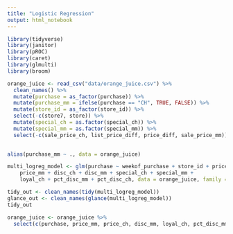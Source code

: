```yaml
---
title: "Logistic Regression"
output: html_notebook
---
```


```r
library(tidyverse)
library(janitor)
library(pROC)
library(caret)
library(glmulti)
library(broom)
```

```r
orange_juice <- read_csv("data/orange_juice.csv") %>% 
  clean_names() %>% 
  mutate(purchase = as_factor(purchase)) %>% 
  mutate(purchase_mm = ifelse(purchase == "CH", TRUE, FALSE)) %>% 
  mutate(store_id = as_factor(store_id)) %>% 
  select(-c(store7, store)) %>% 
  mutate(special_ch = as.factor(special_ch)) %>% 
  mutate(special_mm = as.factor(special_mm)) %>% 
  select(-c(sale_price_ch, list_price_diff, price_diff, sale_price_mm))
  
```

```r
alias(purchase_mm ~ ., data = orange_juice)

```

```r
multi_logreg_model <- glm(purchase ~ weekof_purchase + store_id + price_ch + 
    price_mm + disc_ch + disc_mm + special_ch + special_mm + 
    loyal_ch + pct_disc_mm + pct_disc_ch, data = orange_juice, family = binomial(link = 'logit'))

tidy_out <- clean_names(tidy(multi_logreg_model))
glance_out <- clean_names(glance(multi_logreg_model))
tidy_out
```

```r
orange_juice <- orange_juice %>% 
  select(c(purchase, price_mm, price_ch, disc_mm, loyal_ch, pct_disc_mm))
```


